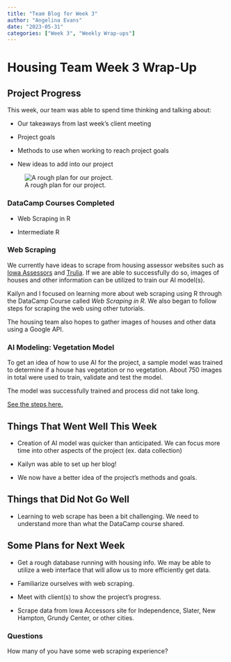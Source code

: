```yaml
---
title: "Team Blog for Week 3"
author: "Angelina Evans"
date: "2023-05-31"
categories: ["Week 3", "Weekly Wrap-ups"]
---
```


# Housing Team Week 3 Wrap-Up

## Project Progress

This week, our team was able to spend time thinking and talking about:

-   Our takeaways from last week's client meeting

-   Project goals

-   Methods to use when working to reach project goals

-   New ideas to add into our project

![A rough plan for our project.](projectPlan.jpg)

### DataCamp Courses Completed

-   Web Scraping in R

-   Intermediate R

### Web Scraping

We currently have ideas to scrape from housing assessor websites such as [Iowa Assessors](https://iowaassessors.com/) and [Trulia](https://www.trulia.com/). If we are able to successfully do so, images of houses and other information can be utilized to train our AI model(s).

Kailyn and I focused on learning more about web scraping using R through the DataCamp Course called *Web Scraping in R*. We also began to follow steps for scraping the web using other tutorials.

The housing team also hopes to gather images of houses and other data using a Google API.

### AI Modeling: Vegetation Model

To get an idea of how to use AI for the project, a sample model was trained to determine if a house has vegetation or no vegetation. About 750 images in total were used to train, validate and test the model.

The model was successfully trained and process did not take long.

[See the steps here.](file:///C:/Users/babyn/OneDrive/Desktop/Summer%20DPSG/Angelina_Evans_Blog/AngelinaEvansBlog/posts/Week3TeamBlog/AI%20Modeling%20Steps.pdf)

## Things That Went Well This Week

-   Creation of AI model was quicker than anticipated. We can focus more time into other aspects of the project (ex. data collection)

-   Kailyn was able to set up her blog!

-   We now have a better idea of the project's methods and goals.

## Things that Did Not Go Well

-   Learning to web scrape has been a bit challenging. We need to understand more than what the DataCamp course shared.

## Some Plans for Next Week

-   Get a rough database running with housing info. We may be able to utilize a web interface that will allow us to more efficiently get data.

-   Familiarize ourselves with web scraping.

-   Meet with client(s) to show the project's progress.

-   Scrape data from Iowa Accessors site for Independence, Slater, New Hampton, Grundy Center, or other cities. 

### Questions

How many of you have some web scraping experience?
